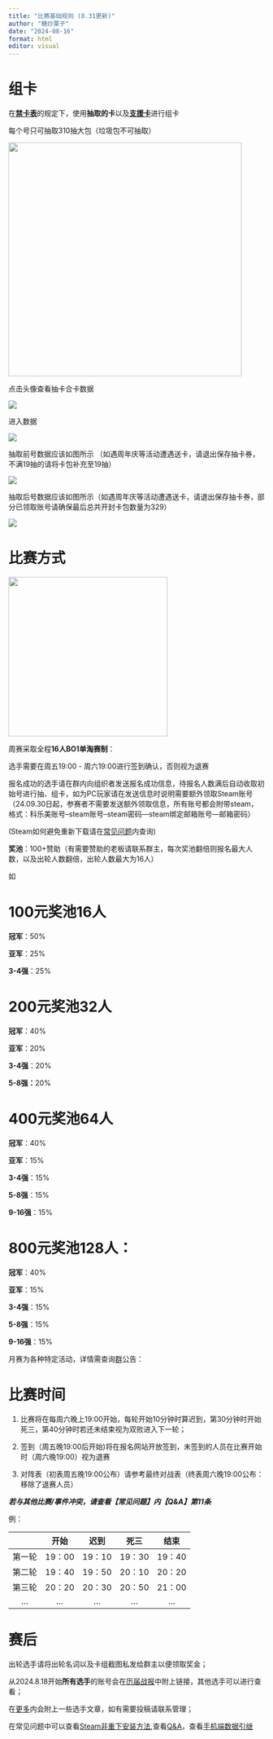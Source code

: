```yaml
---
title: "比赛基础规则 (8.31更新)"
author: "糖炒栗子"
date: "2024-08-16"
format: html
editor: visual
---
```


# 组卡

在[**禁卡表**](https://lizicup.netlify.app/基础规则/禁卡表/禁卡表.html)的规定下，使用**抽取的卡**以及[**支援卡**](https://lizicup.netlify.app/基础规则/支援卡/支援卡.html)进行组卡

每个号只可抽取310抽大包（垃圾包不可抽取）

![](images/基础规则1.png){width="459"}

点击头像查看抽卡合卡数据

![](images/基础规则2.png)

进入数据

![](images/基础规则3.png)

抽取前号数据应该如图所示 （如遇周年庆等活动遭遇送卡，请退出保存抽卡券，不满19抽的请将卡包补充至19抽）

![](images/基础规则4.png)

抽取后号数据应该如图所示（如遇周年庆等活动遭遇送卡，请退出保存抽卡券，部分已领取账号请确保最后总共开封卡包数量为329）

![](images/基础规则5.jpeg)

# 比赛方式

![](images/比赛流程1.png){fig-align="left" width="313"}

周赛采取全程**16人BO1单淘赛制**：

选手需要在周五19:00 - 周六19:00进行签到确认，否则视为退赛

报名成功的选手请在群内向组织者发送报名成功信息，待报名人数满后自动收取初始号进行抽、组卡，如为PC玩家请在发送信息时说明需要额外领取Steam账号（24.09.30日起，参赛者不需要发送额外领取信息，所有账号都会附带steam，格式：科乐美账号--steam账号--steam密码---steam绑定邮箱账号---邮箱密码）

(Steam如何避免重新下载请在[常见问题]()内查询)

**奖池**：100+赞助（有需要赞助的老板请联系群主，每次奖池翻倍则报名最大人数，以及出轮人数翻倍，出轮人数最大为16人）

如

::: panel-tabset
# 100元奖池16人

**冠军**：50%

**亚军**：25%

**3-4强**：25%

# 200元奖池32人

**冠军**：40%

**亚军**：20%

**3-4强**：20%

**5-8强：**20%

# 400元奖池64人

**冠军**：40%

**亚军**：15%

**3-4强**：15%

**5-8强**：15%

**9-16强**：15%

# 800元奖池128人：

**冠军**：40%

**亚军**：15%

**3-4强**：15%

**5-8强**：15%

**9-16强**：15%
:::

月赛为各种特定活动，详情需查询[群](https://qm.qq.com/q/bmsUTysocU)公告：

# 比赛时间

1.  比赛将在每周六晚上19:00开始，每轮开始10分钟时算迟到，第30分钟时开始死三，第40分钟时若还未结束视为双败进入下一轮；

2.  签到（周五晚19:00后开始)将在报名网站开放签到，未签到的人员在比赛开始时（周六晚19:00）视为退赛

3.  对阵表（初表周五晚19:00公布）请参考最终对战表（终表周六晚19:00公布：移除了退赛人员）

***若与其他比赛/事件冲突，请查看【常见问题】内【Q&A】第11条***

例：

|        |  开始  |  迟到  |  死三  |  结束  |
|:------:|:------:|:------:|:------:|:------:|
| 第一轮 | 19：00 | 19：10 | 19：30 | 19：40 |
| 第二轮 | 19：40 | 19：50 | 20：10 | 20：20 |
| 第三轮 | 20：20 | 20：30 | 20：50 | 21：00 |
|  ...   |  ...   |  ...   |  ...   |  ...   |

# 赛后

出轮选手请将出轮名词以及卡组截图私发给群主以便领取奖金；

从2024.8.18开始**所有选手**的账号会在[历届战报](https://lizicup.netlify.app/历届战报/历届战报.html)中附上链接，其他选手可以进行查看；

在[更多](https://lizicup.netlify.app/更多/更多.html)内会附上一些选手文章，如有需要投稿请联系管理；

在常见问题中可以查看[Steam非重下安装方法](https://lizicup.netlify.app/常见问题/steam非重下安装方法),查看[Q&A](https://lizicup.netlify.app/常见问题/q&a)，查看[手机端数据引继](https://lizicup.netlify.app/常见问题/手机端数据引继.html)
